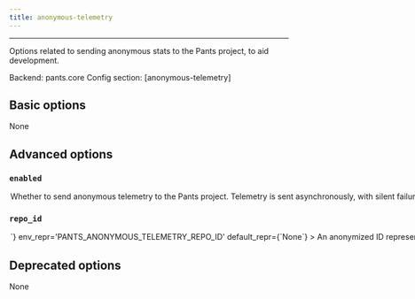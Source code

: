```yaml
---
title: anonymous-telemetry
---
```



---


Options related to sending anonymous stats to the Pants project, to aid development.

Backend: <span className="color--primary">pants.core</span>
Config section: <span className="color--primary">[anonymous-telemetry]</span>

<span className={styles.options}>

## Basic options

None

## Advanced options


### `enabled`

<Option
  cli_repr={`--[no-]anonymous-telemetry-enabled`}
  env_repr='PANTS_ANONYMOUS_TELEMETRY_ENABLED'
  default_repr={`False`}
>

Whether to send anonymous telemetry to the Pants project.

Telemetry is sent asynchronously, with silent failure, and does not impact build times or outcomes.

See https://www.pantsbuild.org/v2.15/docs/anonymous-telemetry for details.

</Option>

### `repo_id`

<Option
  cli_repr={`--anonymous-telemetry-repo-id=<str>`}
  env_repr='PANTS_ANONYMOUS_TELEMETRY_REPO_ID'
  default_repr={`None`}
>

An anonymized ID representing this repo.

For private repos, you likely want the ID to not be derived from, or algorithmically convertible to, anything identifying the repo.

For public repos the ID may be visible in that repo&#x27;s config file, so anonymity of the repo is not guaranteed (although user anonymity is always guaranteed).

See https://www.pantsbuild.org/v2.15/docs/anonymous-telemetry for details.

</Option>

## Deprecated options

None


</span>